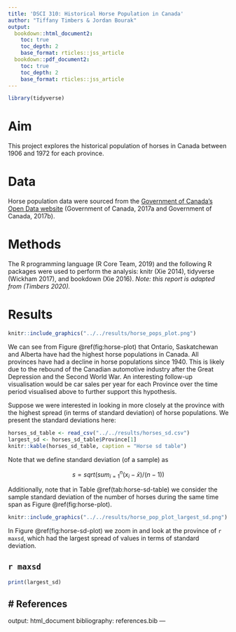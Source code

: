 ```yaml
---
title: 'DSCI 310: Historical Horse Population in Canada'
author: "Tiffany Timbers & Jordan Bourak"
output:
  bookdown::html_document2:
    toc: true
    toc_depth: 2
    base_format: rticles::jss_article
  bookdown::pdf_document2:
    toc: true
    toc_depth: 2
    base_format: rticles::jss_article
---
```


```r
library(tidyverse)
```

# Aim

This project explores the historical population of horses in Canada between 1906 and 1972 for each province.

# Data

Horse population data were sourced from the [Government of Canada's Open Data website](http://open.canada.ca/en/open-data) (Government of Canada, 2017a and Government of Canada, 2017b).

# Methods

The R programming language (R Core Team, 2019) and the following R packages were used to perform the analysis: knitr (Xie 2014), tidyverse (Wickham 2017), and bookdown (Xie 2016). *Note: this report is adapted from (Timbers 2020).*

# Results

```r
knitr::include_graphics("../../results/horse_pops_plot.png")
```

We can see from Figure \@ref(fig:horse-plot) that Ontario, Saskatchewan and Alberta have had the highest horse populations in Canada. All provinces have had a decline in horse populations since 1940. This is likely due to the rebound of the Canadian automotive industry after the Great Depression and the Second World War. An interesting follow-up visualisation would be car sales per year for each Province over the time period visualised above to further support this hypothesis.

Suppose we were interested in looking in more closely at the province with the highest spread (in terms of standard deviation) of horse populations. We present the standard deviations here:

```r
horses_sd_table <- read_csv("../../results/horses_sd.csv")
largest_sd <- horses_sd_table$Province[1]
knitr::kable(horses_sd_table, caption = "Horse sd table")
```

Note that we define standard deviation (of a sample) as

$$s = sqrt( sum_{i = 1}^n(x_i - \bar{x}) / (n-1))$$

Additionally, note that in Table \@ref(tab:horse-sd-table) we consider the sample standard deviation of the number of horses during the same time span as Figure \@ref(fig:horse-plot).

```r
knitr::include_graphics("../../results/horse_pop_plot_largest_sd.png")
```

In Figure \@ref(fig:horse-sd-plot) we zoom in and look at the province of `r maxsd`, which had the largest spread of values in terms of standard deviation.

## `r maxsd`
```r
print(largest_sd)
```

# References
---
output: html_document
bibliography: references.bib
---
